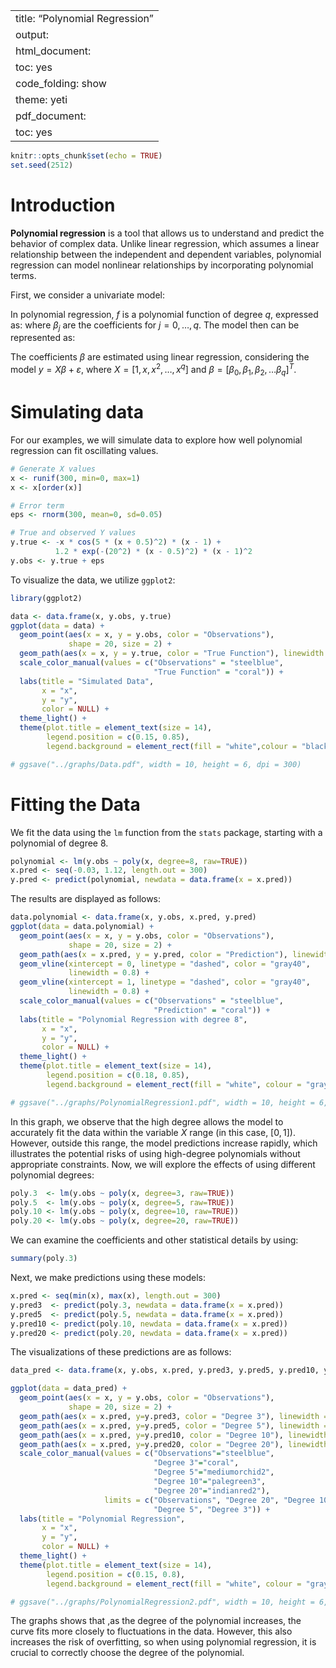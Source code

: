 
---
title: "Polynomial Regression"
output:
  html_document:
    toc: yes
    code_folding: show
    theme: yeti
  pdf_document:
    toc: yes
---

```r
knitr::opts_chunk$set(echo = TRUE)
set.seed(2512)
```


# Introduction


**Polynomial regression** is a tool that allows us to understand and predict the behavior of complex data. Unlike linear regression, which assumes a linear relationship between the independent and dependent variables, polynomial regression can model nonlinear relationships by incorporating polynomial terms.


First, we consider a univariate model:
\begin{equation}
y_i = f(x_i) + \varepsilon_i, \quad i = 1, \dotsc, n,
\end{equation}

In polynomial regression, $f$ is a polynomial function of degree $q$, expressed as:
\begin{equation*}
f(x) = \beta_0 + \beta_1 x + \beta_2 x^2 + \dots + \beta_q x^q
\end{equation*}
where $\beta_j$ are the coefficients for $j=0, \dotsc, q$. The model then can be represented as:
\begin{equation*}
y_i = \beta_0 + \beta_1 x_i + \beta_2 x_i^2 + \dots + \beta_q x_i^q + \varepsilon_i, \quad i = 1, \dotsc, n.
\end{equation*}

The coefficients $\beta$ are estimated using linear regression, considering the model $y = X\beta + \varepsilon$, where $X = [1, x, x^2, \dotsc, x^q]$ and $\beta = [\beta_0, \beta_1, \beta_2, \dotsc \beta_q]^T$.



# Simulating data
For our examples, we will simulate data to explore how well polynomial regression can fit oscillating values.

```r
# Generate X values
x <- runif(300, min=0, max=1)
x <- x[order(x)]

# Error term
eps <- rnorm(300, mean=0, sd=0.05)

# True and observed Y values
y.true <- -x * cos(5 * (x + 0.5)^2) * (x - 1) + 
          1.2 * exp(-(20^2) * (x - 0.5)^2) * (x - 1)^2
y.obs <- y.true + eps
```

To visualize the data, we utilize `ggplot2`:
```r
library(ggplot2)
```


```r
data <- data.frame(x, y.obs, y.true)
ggplot(data = data) +
  geom_point(aes(x = x, y = y.obs, color = "Observations"), 
             shape = 20, size = 2) +
  geom_path(aes(x = x, y = y.true, color = "True Function"), linewidth = 1) +
  scale_color_manual(values = c("Observations" = "steelblue", 
                                "True Function" = "coral")) +
  labs(title = "Simulated Data",
       x = "x",
       y = "y",
       color = NULL) +
  theme_light() +
  theme(plot.title = element_text(size = 14),
        legend.position = c(0.15, 0.85),  
        legend.background = element_rect(fill = "white",colour = "black")) 

# ggsave("../graphs/Data.pdf", width = 10, height = 6, dpi = 300)
```



# Fitting the Data

We fit the data using the `lm` function from the `stats` package, starting with a polynomial of degree 8.
```r
polynomial <- lm(y.obs ~ poly(x, degree=8, raw=TRUE))
x.pred <- seq(-0.03, 1.12, length.out = 300)
y.pred <- predict(polynomial, newdata = data.frame(x = x.pred))
```

The results are displayed as follows:
```r
data.polynomial <- data.frame(x, y.obs, x.pred, y.pred)
ggplot(data = data.polynomial) +
  geom_point(aes(x = x, y = y.obs, color = "Observations"), 
             shape = 20, size = 2) +
  geom_path(aes(x = x.pred, y = y.pred, color = "Prediction"), linewidth = 1) +
  geom_vline(xintercept = 0, linetype = "dashed", color = "gray40",
             linewidth = 0.8) +  
  geom_vline(xintercept = 1, linetype = "dashed", color = "gray40",
             linewidth = 0.8) +
  scale_color_manual(values = c("Observations" = "steelblue",
                                "Prediction" = "coral")) +
  labs(title = "Polynomial Regression with degree 8",
       x = "x",
       y = "y",
       color = NULL) +
  theme_light() +
  theme(plot.title = element_text(size = 14),
        legend.position = c(0.18, 0.85),  
        legend.background = element_rect(fill = "white", colour = "gray50")) 

# ggsave("../graphs/PolynomialRegression1.pdf", width = 10, height = 6, dpi = 300)
```


In this graph, we observe that the high degree allows the model to accurately fit the data within the variable $X$ range (in this case, $[0, 1]$). However, outside this range, the model predictions increase rapidly, which illustrates the potential risks of using high-degree polynomials without appropriate constraints.
Now, we will explore the effects of using different polynomial degrees:
```r
poly.3  <- lm(y.obs ~ poly(x, degree=3, raw=TRUE))
poly.5  <- lm(y.obs ~ poly(x, degree=5, raw=TRUE))
poly.10 <- lm(y.obs ~ poly(x, degree=10, raw=TRUE))
poly.20 <- lm(y.obs ~ poly(x, degree=20, raw=TRUE))
```

We can examine the coefficients and other statistical details by using:
```r
summary(poly.3)
```

Next, we make predictions using these models:
```r
x.pred <- seq(min(x), max(x), length.out = 300)
y.pred3  <- predict(poly.3, newdata = data.frame(x = x.pred))
y.pred5  <- predict(poly.5, newdata = data.frame(x = x.pred))
y.pred10 <- predict(poly.10, newdata = data.frame(x = x.pred))
y.pred20 <- predict(poly.20, newdata = data.frame(x = x.pred))
```


The visualizations of these predictions are as follows:
```r
data_pred <- data.frame(x, y.obs, x.pred, y.pred3, y.pred5, y.pred10, y.pred20)

ggplot(data = data_pred) +
  geom_point(aes(x = x, y = y.obs, color = "Observations"),
             shape = 20, size = 2) +
  geom_path(aes(x = x.pred, y=y.pred3, color = "Degree 3"), linewidth = 1) +
  geom_path(aes(x = x.pred, y=y.pred5, color = "Degree 5"), linewidth = 1) +
  geom_path(aes(x = x.pred, y=y.pred10, color = "Degree 10"), linewidth = 1) +
  geom_path(aes(x = x.pred, y=y.pred20, color = "Degree 20"), linewidth = 1) +
  scale_color_manual(values = c("Observations"="steelblue", 
                                "Degree 3"="coral", 
                                "Degree 5"="mediumorchid2", 
                                "Degree 10"="palegreen3", 
                                "Degree 20"="indianred2"), 
                     limits = c("Observations", "Degree 20", "Degree 10", 
                                "Degree 5", "Degree 3")) +
  labs(title = "Polynomial Regression",
       x = "x",
       y = "y",
       color = NULL) +
  theme_light() +
  theme(plot.title = element_text(size = 14),
        legend.position = c(0.15, 0.8),  
        legend.background = element_rect(fill = "white", colour = "gray50")) 

# ggsave("../graphs/PolynomialRegression2.pdf", width = 10, height = 6, dpi = 300)
```

The graphs shows that ,as the degree of the polynomial increases, the curve fits more closely to fluctuations in the data. However, this also increases the risk of overfitting, so when using polynomial regression, it is crucial to correctly choose the degree of the polynomial.




